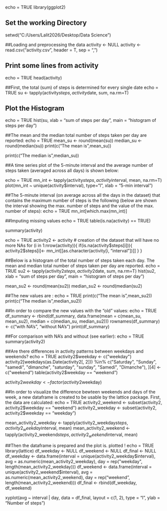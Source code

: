 echo = TRUE
library(ggplot2)

## Set the working Directory
setwd("C:/Users/Lalit2026/Desktop/Data Science")

##Loading and preprocessing the data
activity <- NULL
activity <- read.csv("activity.csv", header = T, sep = ",")

## Print some lines from activity
echo = TRUE
head(activity)

##First, the total (sum) of steps is determined for every single date
echo = TRUE
su <- tapply(activity$steps, activity$date, sum, na.rm=T)

## Plot the Histogram
echo = TRUE
hist(su, xlab = "sum of steps per day", main = "histogram of steps per day")

##The mean and the median total number of steps taken per day are reported:
echo = TRUE
mean_su <- round(mean(su))
median_su <- round(median(su))
print(c("The mean is",mean_su))

print(c("The median is",median_su))

##A time series plot of the 5-minute interval and the average number of steps taken (averaged across all days) is shown below:

echo = TRUE
mn_int <- tapply(activity$steps, activity$interval, mean, na.rm=T)
plot(mn_int ~ unique(activity$interval), type="l", xlab = "5-min interval")

##The 5-minute interval (on average across all the days in the dataset) that contains the maximum number of steps is the following (below are shown the interval showing the max. number of steps and the value of the max. number of steps):
echo = TRUE
mn_int[which.max(mn_int)]

##Imputing missing values
echo = TRUE
table(is.na(activity) == TRUE)

summary(activity)

echo = TRUE
activity2 <- activity  # creation of the dataset that will have no more NAs
for (i in 1:nrow(activity)){
    if(is.na(activity$steps[i])){
        activity2$steps[i]<- mn_int[[as.character(activity[i, "interval"])]]
    }
}

##Below is a histogram of the total number of steps taken each day. The mean and median total number of steps taken per day are reported.
echo = TRUE
su2 <- tapply(activity2$steps, activity2$date, sum, na.rm=T)
hist(su2, xlab = "sum of steps per day", main = "histogram of steps per day")

mean_su2 <- round(mean(su2))
median_su2 <- round(median(su2)

##The new values are :
echo = TRUE
print(c("The mean is",mean_su2))
print(c("The median is",median_su2))

##In order to compare the new values with the "old" values:
echo = TRUE
df_summary <- rbind(df_summary, data.frame(mean = c(mean_su, mean_su2), median = c(median_su, median_su2)))
rownames(df_summary) <- c("with NA's", "without NA's")
print(df_summary)

##For comparison with NA's and without (see earlier):
echo = TRUE
summary(activity2)

##Are there differences in activity patterns between weekdays and weekends?
echo = TRUE
activity2$weekday <- c("weekday")
activity2[weekdays(as.Date(activity2[, 2])) %in% c("Saturday", "Sunday", "samedi", "dimanche", "saturday", "sunday", "Samedi", "Dimanche"), ][4] <- c("weekend")
table(activity2$weekday == "weekend")

activity2$weekday <- factor(activity2$weekday)

##In order to visualize the difference bewteen weekends and days of the week, a new dataframe is created to be usable by the lattice package. First, the data are calculated:
echo = TRUE
activity2_weekend <- subset(activity2, activity2$weekday == "weekend")
activity2_weekday <- subset(activity2, activity2$weekday == "weekday")

mean_activity2_weekday <- tapply(activity2_weekday$steps, activity2_weekday$interval, mean)
mean_activity2_weekend <- tapply(activity2_weekend$steps, activity2_weekend$interval, mean)

##Then the dataframe is prepared and the plot is. plotted !
echo = TRUE
library(lattice)
df_weekday <- NULL
df_weekend <- NULL
df_final <- NULL
df_weekday <- data.frame(interval = unique(activity2_weekday$interval), avg = as.numeric(mean_activity2_weekday), day = rep("weekday", length(mean_activity2_weekday)))
df_weekend <- data.frame(interval = unique(activity2_weekend$interval), avg = as.numeric(mean_activity2_weekend), day = rep("weekend", length(mean_activity2_weekend)))
df_final <- rbind(df_weekday, df_weekend)

xyplot(avg ~ interval | day, data = df_final, layout = c(1, 2), 
       type = "l", ylab = "Number of steps")
       